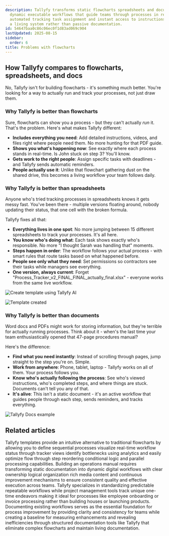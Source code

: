 ```yaml
---
description: Tallyfy transforms static flowcharts spreadsheets and documents into
  dynamic executable workflows that guide teams through processes in real-time with
  automated tracking task assignment and instant access to instructions making it
  a living system rather than passive documentation.
id: 54647baa0c86c06ec0f1d83ad069c904
lastUpdated: 2025-08-15
sidebar:
  order: 6
title: Problems with flowcharts
---
```


## How Tallyfy compares to flowcharts, spreadsheets, and docs

No, Tallyfy isn't for building flowcharts - it's something much better. You're looking for a way to actually run and track your processes, not just draw them.

### Why Tallyfy is better than flowcharts

Sure, flowcharts can show you a process - but they can't actually *run* it. That's the problem. Here's what makes Tallyfy different:

*   **Includes everything you need**: Add detailed instructions, videos, and files right where people need them. No more hunting for that PDF guide.
*   **Shows you what's happening now**: See exactly where each process stands in real-time. Is John stuck on step 3? You'll know.
*   **Gets work to the right people**: Assign specific tasks with deadlines - and Tallyfy sends automatic reminders.
*   **People actually use it**: Unlike that flowchart gathering dust on the shared drive, this becomes a living workflow your team follows daily.

<lite-vimeo videoid="338954164"></lite-vimeo>

### Why Tallyfy is better than spreadsheets

Anyone who's tried tracking processes in spreadsheets knows it gets messy fast. You've been there - multiple versions floating around, nobody updating their status, that one cell with the broken formula.

Tallyfy fixes all that:

*   **Everything lives in one spot**: No more jumping between 15 different spreadsheets to track your processes. It's all here.
*   **You know who's doing what**: Each task shows exactly who's responsible. No more "I thought Sarah was handling that" moments.
*   **Steps happen in order**: The workflow follows your actual process - with smart rules that route tasks based on what happened before.
*   **People see only what they need**: Set permissions so contractors see their tasks while managers see everything.
*   **One version, always current**: Forget "Process_Tracker_v2_FINAL_FINAL_actually_final.xlsx" - everyone works from the same live workflow.

![Create template using Tallyfy AI](https://screenshots.tallyfy.com/tallyfy%2Fpro%2Fdesktop-light-create-client-onboarding-template-from-tallyfyAI.png)

![Template created](https://screenshots.tallyfy.com/tallyfy%2Fpro%2Fdesktop-light-click-create-template-by-tallyfyai.png)

### Why Tallyfy is better than documents

Word docs and PDFs might work for storing information, but they're terrible for actually running processes. Think about it - when's the last time your team enthusiastically opened that 47-page procedures manual?

Here's the difference:

*   **Find what you need instantly**: Instead of scrolling through pages, jump straight to the step you're on. Simple.
*   **Work from anywhere**: Phone, tablet, laptop - Tallyfy works on all of them. Your process follows you.
*   **Know who's actually following the process**: See who's viewed instructions, who's completed steps, and where things are stuck. Documents can't tell you any of that.
*   **It's alive**: This isn't a static document - it's an active workflow that guides people through each step, sends reminders, and tracks everything.

![Tallyfy Docs example](https://screenshots.tallyfy.com/file-glr8zwFK1D.gif)


## Related articles
<CardGrid>
<LinkTitleCard header="<b>Process Improvement > Understand process flow without flowcharts</b>" href="/products/pro/tutorials/how-to/process-improvement/understanding-process-flow-without-complex-flowcharts/" > Tallyfy templates provide an intuitive alternative to traditional flowcharts by allowing you to define sequential processes visualize real-time workflow status through tracker views identify bottlenecks using analytics and easily optimize flow through step reordering conditional logic and parallel processing capabilities. </LinkTitleCard>
<LinkTitleCard header="<b>How To > Effective operations manuals</b>" href="/products/pro/tutorials/how-to/build-effective-operations-manual/" > Building an operations manual requires transforming static documentation into dynamic digital workflows with clear ownership logical organization rich media content and continuous improvement mechanisms to ensure consistent quality and effective execution across teams. </LinkTitleCard>
<LinkTitleCard header="<b>Miscellaneous > Tallyfy vs. Projects</b>" href="/products/pro/miscellaneous/understanding-tallyfy-vs-project-management/" > Tallyfy specializes in standardizing predictable repeatable workflows while project management tools track unique one-time endeavors making it ideal for processes like employee onboarding or invoice processing rather than building houses or launching products. </LinkTitleCard>
<LinkTitleCard header="<b>Process Improvement > Understanding your current processes</b>" href="/products/pro/tutorials/how-to/process-improvement/understanding-your-current-processes-with-tallyfy/" > Documenting existing workflows serves as the essential foundation for process improvement by providing clarity and consistency for teams while creating a baseline for measuring enhancements and revealing inefficiencies through structured documentation tools like Tallyfy that eliminate complex flowcharts and maintain living documentation. </LinkTitleCard>
</CardGrid>